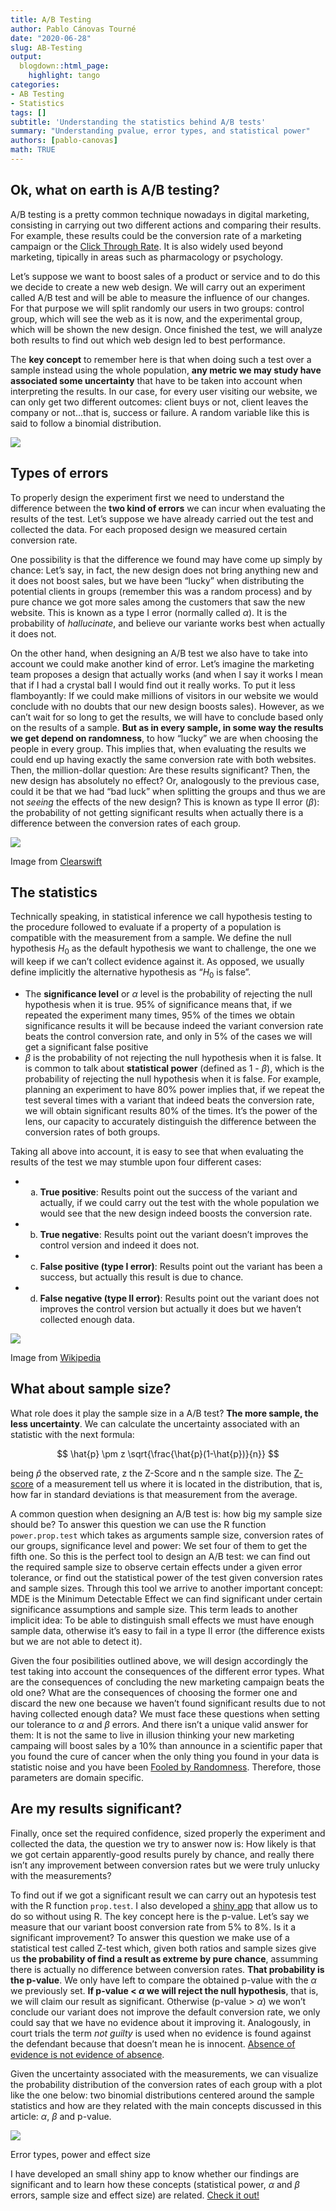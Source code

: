 ```yaml
---
title: A/B Testing
author: Pablo Cánovas Tourné
date: "2020-06-28"
slug: AB-Testing
output:
  blogdown::html_page:
    highlight: tango
categories:
- AB Testing
- Statistics
tags: []
subtitle: 'Understanding the statistics behind A/B tests'
summary: "Understanding pvalue, error types, and statistical power"
authors: [pablo-canovas]
math: TRUE
---
```

  
## Ok, what on earth is A/B testing?
A/B testing is a pretty common technique nowadays in digital marketing, consisting in carrying out two different actions and comparing their results. For example, these results could be the conversion rate of a marketing campaign or the [Click Through Rate](https://www.wordstream.com/click-through-rate). It is also widely used beyond marketing, tipically in areas such as pharmacology or psychology.

Let's suppose we want to boost sales of a product or service and to do this we decide to create a new web design. We will carry out an experiment called A/B test and will be able to measure the influence of our changes. For that purpose we will split randomly our users in two groups: control group, which will see the web as it is now, and the experimental group, which will be shown the new design. Once finished the test, we will analyze both results to find out which web design led to best performance.

The **key concept** to remember here is that when doing such a test over a sample instead using the whole population, **any metric we may study have associated some uncertainty** that have to be taken into account when interpreting the results. In our case, for every user visiting our website, we can only get two different outcomes: client buys or not, client leaves the company or not...that is, success or failure. A random variable like this is said to follow a binomial distribution.

![](Plots/success_failure.png)

## Types of errors

To properly design the experiment first we need to understand the difference between the **two kind of errors** we can incur when evaluating the results of the test. Let's suppose we have already carried out the test and collected the data. For each proposed design we measured certain conversion rate.

One possibility is that the difference we found may have come up simply by chance: Let's say, in fact, the new design does not bring anything new and it does not boost sales, but we have been "lucky" when distributing the potential clients in groups (remember this was a random process) and by pure chance we got more sales among the customers that saw the new website. This is known as a type I error (normally called $\alpha$). It is the probability of *hallucinate*, and believe our variante works best when actually it does not.

On the other hand, when designing an A/B test we also have to take into account we could make another kind of error. Let's imagine the marketing team proposes a design that actually works (and when I say it works I mean that if I had a crystal ball I would find out it really works. To put it less flamboyantly: If we could make millions of visitors in our website we would conclude with no doubts that our new design boosts sales). However, as we can't wait for so long to get the results, we will have to conclude based only on the results of a sample. **But as in every sample, in some way the results we get depend on randomness**, to how "lucky" we are when choosing the people in every group. This implies that, when evaluating the results we could end up having exactly the same conversion rate with both websites.
Then, the million-dollar question: Are these results significant? Then, the new design has absolutely no effect? Or, analogously to the previous case, could it be that we had "bad luck" when splitting the groups and thus we are not *seeing* the effects of the new design? This is known as type II error ($\beta$): the probability of not getting significant results when actually there is a difference between the conversion rates of each group.

![](Plots/doubt.png)

<figcaption> Image from [Clearswift](https://www.clearswift.com/blog/2018/12/20/cutting-out-%E2%80%98false-positive%E2%80%99-lexical-expression-qualifiers) </figcaption>

## The statistics

Technically speaking, in statistical inference we call hypothesis testing to the procedure followed to evaluate if a property of a population is compatible with the measurement from a sample.
We define the null hypothesis $H_0$ as the default hypothesis we want to challenge, the one we will keep if we can't collect evidence against it. As opposed, we usually define implicitly the alternative hypothesis as "$H_0$ is false".

* The **significance level** or $\alpha$ level is the probability of rejecting the null hypothesis when it is true. 95% of significance means that, if we repeated the experiment many times, 95% of the times we obtain significance results it will be because indeed the variant conversion rate beats the control conversion rate, and only in 5% of the cases we will get a significant false positive
* $\beta$ is the probability of not rejecting the null hypothesis when it is false. It is common to talk about **statistical power** (defined as 1 - $\beta$), which is the probability of rejecting the null hypothesis when it is false. For example, planning an experiment to have 80% power implies that, if we repeat the test several times with a variant that indeed beats the conversion rate, we will obtain significant results 80% of the times. It's the power of the lens, our capacity to accurately distinguish the difference between the conversion rates of both groups.

Taking all above into account, it is easy to see that when evaluating the results of the test we may stumble upon four different cases:

* a) **True positive**: Results point out the success of the variant and actually, if we could carry out the test with the whole population we would see that the new design indeed boosts the conversion rate.
* b) **True negative**: Results point out the variant doesn't improves the control version and indeed it does not.
* c) **False positive (type I error)**: Results point out the variant has been a success, but actually this result is due to chance.
* d) **False negative (type II error)**: Results point out the variant does not improves the control version but actually it does but we haven't collected enough data.

![](Plots/ConfusionMatrix.png)

<figcaption> Image from [Wikipedia](https://en.wikipedia.org/wiki/Confusion_matrix) </figcaption>

## What about sample size?

What role does it play the sample size in a A/B test? **The more sample, the less uncertainty**.
We can calculate the uncertainty associated with an statistic with the next formula:

$$ \hat{p} \pm z \sqrt{\frac{\hat{p}(1-\hat{p})}{n}} $$



being $\hat{p}$ the observed rate, z the Z-Score and n the sample size. The [Z-score](http://www.z-table.com/) of a measurement tell us where it is located in the distribution, that is, how far in standard deviations is that measurement from the average.


A common question when designing an A/B test is: how big my sample size should be?
To answer this question we can use the R function ```power.prop.test``` which takes as arguments sample size, conversion rates of our groups, significance level and power: We set four of them to get the fifth one. So this is the perfect tool to design an A/B test: we can find out the required sample size to observe certain effects under a given error tolerance, or find out the statistical power of the test given conversion rates and sample sizes.
Through this tool we arrive to another important concept: MDE is the Minimum Detectable Effect we can find significant under certain significance assumptions and sample size. This term leads to another implicit idea: To be able to distinguish small effects we must have enough sample data, otherwise it's easy to fail in a type II error (the difference exists but we are not able to detect it).

Given the four posibilities outlined above, we will design accordingly the test taking into account the consequences of the different error types. What are the consequences of concluding the new marketing campaign beats the old one? What are the consequences of choosing the former one and discard the new one because we haven't found significant results due to not having collected enough data?
We must face these questions when setting our tolerance to $\alpha$ and $\beta$ errors. And there isn't a unique valid answer for them: It is not the same to live in illusion thinking your new marketing campaing will boost sales by a 10% than announce in a scientific paper that you found the cure of cancer when the only thing you found in your data is statistic noise and you have been [Fooled by Randomness](https://en.wikipedia.org/wiki/Fooled_by_Randomness). Therefore, those parameters are domain specific.

## Are my results significant?

Finally, once set the required confidence, sized properly the experiment and collected the data, the question we try to answer now is: How likely is that we got certain apparently-good results purely by chance, and really there isn't any improvement between conversion rates but we were truly unlucky with the measurements?

To find out if we got a significant result we can carry out an hypotesis test with the R function ```prop.test```. I also developed a [shiny app](https://pabloct.shinyapps.io/StatisticalSignificance/) that allow us to do so without using R.
The key concept here is the p-value. Let's say we measure that our variant boost conversion rate from 5% to 8%. Is it a significant improvement? To answer this question we make use of a statistical test called Z-test which, given both ratios and sample sizes give us **the probability of find a result as extreme by pure chance**, assumming there is actually no difference between conversion rates. **That probability is the p-value**.
We only have left to compare the obtained p-value with the $\alpha$ we previously set. **If p-value < $\alpha$ we will reject the null hypothesis**, that is, we will claim our result as significant. Otherwise (p-value > $\alpha$) we won't conclude our variant does not improve the default conversion rate, we only could say that we have no evidence about it improving it. Analogously, in court trials the term *not guilty* is used when no evidence is found against the defendant because that doesn't mean he is innocent. [Absence of evidence is not evidence of absence](https://en.wikipedia.org/wiki/Evidence_of_absence).

Given the uncertainty associated with the measurements, we can visualize the probability distribution of the conversion rates of each group with a plot like the one below: two binomial distributions centered around the sample statistics and how are they related with the main concepts discussed in this article: $\alpha$, $\beta$ and p-value.


![](Plots/ErrorTypes.png)


<figcaption> Error types, power and effect size </figcaption>


I have developed an small shiny app to know whether our findings are significant and to learn how these concepts (statistical power, $\alpha$ and $\beta$ errors, sample size and effect size) are related. [Check it out!](https://pabloct.shinyapps.io/StatisticalSignificance/)
